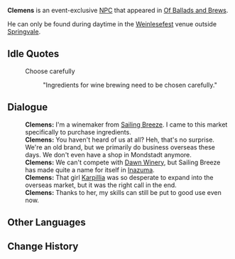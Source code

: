 {{Character Infobox
|type             = Event NPC
|image            = NPC Clemens.png
|realname         = <!-- Optional, if different from in-game name -->
|deceased         = <!-- Past (for deceased prior to events of the game) or free response -->
|region           = Mondstadt
|location         = <!-- Where the character appears, if different from Region -->
|affiliation      = Sailing Breeze
|title            = "Sailing Breeze" Winemaker

|ancestry         = <!-- Clan/family -->
|father           = 
|mother           = 
|spouse           = 
|sibling          = 
|child            = 
|relative         = 

|voiceEN          = 
|voiceCN          = 
|voiceJP          = 
|dialoguereward   = 
}}
'''Clemens''' is an event-exclusive [[NPC]] that appeared in [[Of Ballads and Brews]].

He can only be found during daytime in the [[Weinlesefest]] venue outside [[Springvale]].
<!--
==Location==
<gallery>
NPC Location Clemens.png|Clemens's location
NPC Location Clemens Context.png|Additional context
</gallery>

==Profile==
Detailed story/lore information goes here.
''(To be added.)''

===Personality===
''(To be added.)''

===Appearance===
Keep appearance section short and concise. Limit to 2 paragraphs with 3-4 sentences each.
''(To be added.)''

==Quests and Events==
{{Quests and Events}}
-->
==Idle Quotes==
{{Dialogue start}}
: {{DIcon|Idle}} Choose carefully
:: {{A|VO Clemens Of Ballads and Brews 01.ogg}} "Ingredients for wine brewing need to be chosen carefully."
{{Dialogue end}}

==Dialogue==
{{Dialogue start}}
:'''Clemens:''' I'm a winemaker from [[Sailing Breeze]]. I came to this market specifically to purchase ingredients.
:'''Clemens:''' You haven't heard of us at all? Heh, that's no surprise. We're an old brand, but we primarily do business overseas these days. We don't even have a shop in Mondstadt anymore.
:'''Clemens:''' We can't compete with [[Dawn Winery]], but Sailing Breeze has made quite a name for itself in [[Inazuma]].
:'''Clemens:''' That girl [[Karpillia]] was so desperate to expand into the overseas market, but it was the right call in the end.
:'''Clemens:''' Thanks to her, my skills can still be put to good use even now.
{{Dialogue end}}
<!--
==Event Dialogue==
===Event Name===
{{Dialogue start}}
{{Dialogue end}}

==Trivia==
* 
-->
==Other Languages==
{{Other Languages
|default_hidden = 1
|en      = Clemens
|zhs     = 克雷门斯
|zhs_rm  = Kèléiménsī
|zht     = 克雷門斯
|zht_rm  = Kèléiménsī
|ja      = クレメンス
|ja_rm   = Kuremensu
|ko      = 클레멘스
|ko_rm   = Keullemenseu
|es      = Clemens
|fr      = Clemens
|ru      = Клеменс
|th      = Clemens
|vi      = Clemens
|de      = Clemens
|id      = Clemens
|pt      = Clemens
}}

==Change History==
{{Change History|3.1}}
<!--
==References==
{{Reflist}}
-->